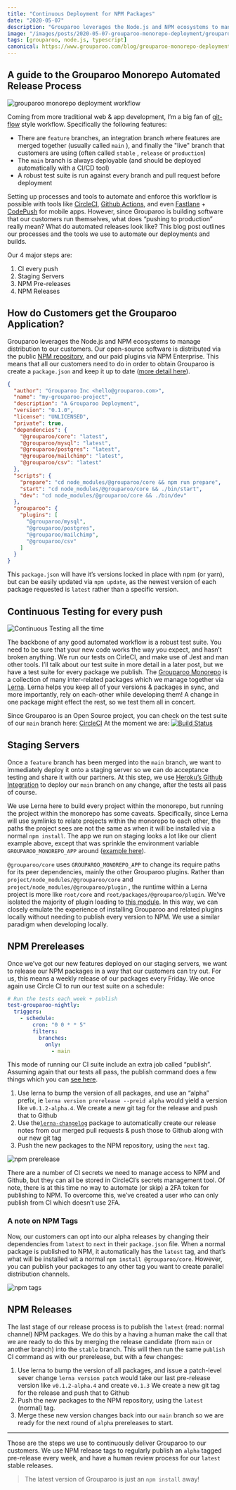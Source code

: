 ```yaml
---
title: "Continuous Deployment for NPM Packages"
date: "2020-05-07"
description: "Grouparoo leverages the Node.js and NPM ecosystems to manage distribution to our customers. Our open-source software is distributed via the public via NPM"
image: "/images/posts/2020-05-07-grouparoo-monorepo-deployment/grouparoo-release-process.png"
tags: [grouparoo, node.js, typescript]
canonical: https://www.grouparoo.com/blog/grouparoo-monorepo-deployment
---
```


## A guide to the Grouparoo Monorepo Automated Release Process

<Image
  alt="grouparoo monorepo deployment workflow"
  src="/images/posts/2020-05-07-grouparoo-monorepo-deployment/grouparoo-release-process.png"
  width={1000}
  height={583}
/>

Coming from more traditional web & app development, I’m a big fan of [git-flow](https://www.atlassian.com/git/tutorials/comparing-workflows/gitflow-workflow) style workflow. Specifically the following features:

- There are `feature` branches, an integration branch where features are merged together (usually called `main` ), and finally the "live" branch that customers are using (often called `stable` , `release` or `production`)
- The `main` branch is always deployable (and should be deployed automatically with a CI/CD tool)
- A robust test suite is run against every branch and pull request before deployment

Setting up processes and tools to automate and enforce this workflow is possible with tools like [CircleCI](https://circleci.com/), [Github Actions](https://github.com/features/actions), and even [Fastlane](https://fastlane.tools/) + [CodePush](https://microsoft.github.io/code-push/) for mobile apps. However, since Grouparoo is building software that our customers run themselves, what does “pushing to production” really mean? What do automated releases look like? This blog post outlines our processes and the tools we use to automate our deployments and builds.

Our 4 major steps are:

1. CI every push
2. Staging Servers
3. NPM Pre-releases
4. NPM Releases

## How do Customers get the Grouparoo Application?

Grouparoo leverages the Node.js and NPM ecosystems to manage distribution to our customers. Our open-source software is distributed via the public [NPM repository](https://www.npmjs.com/package/@grouparoo/core), and our paid plugins via NPM Enterprise. This means that all our customers need to do in order to obtain Grouparoo is create a `package.json` and keep it up to date ([more detail here](https://www.grouparoo.com/docs/getting-started)).

```json
{
  "author": "Grouparoo Inc <hello@grouparoo.com>",
  "name": "my-grouparoo-project",
  "description": "A Grouparoo Deployment",
  "version": "0.1.0",
  "license": "UNLICENSED",
  "private": true,
  "dependencies": {
    "@grouparoo/core": "latest",
    "@grouparoo/mysql": "latest",
    "@grouparoo/postgres": "latest",
    "@grouparoo/mailchimp": "latest",
    "@grouparoo/csv": "latest"
  },
  "scripts": {
    "prepare": "cd node_modules/@grouparoo/core && npm run prepare",
    "start": "cd node_modules/@grouparoo/core && ./bin/start",
    "dev": "cd node_modules/@grouparoo/core && ./bin/dev"
  },
  "grouparoo": {
    "plugins": [
      "@grouparoo/mysql",
      "@grouparoo/postgres",
      "@grouparoo/mailchimp",
      "@grouparoo/csv"
    ]
  }
}
```

This `package.json` will have it’s versions locked in place with npm (or yarn), but can be easily updated via `npm update`, as the newest version of each package requested is `latest` rather than a specific version.

## Continuous Testing for every push

<Image
  alt="Continuous Testing all the time"
  src="/images/posts/2020-05-07-grouparoo-monorepo-deployment/ci-all-the-time.png"
  height={800}
  width={849}
/>

The backbone of any good automated workflow is a robust test suite. You need to be sure that your new code works the way you expect, and hasn’t broken anything. We run our tests on CirleCI, and make use of Jest and man other tools. I’ll talk about our test suite in more detail in a later post, but we have a test suite for every package we publish. The [Grouparoo Monorepo](https://github.com/grouparoo/grouparoo) is a collection of many inter-related packages which we manage together via [Lerna](https://github.com/grouparoo/grouparoo). Lerna helps you keep all of your versions & packages in sync, and more importantly, rely on each-other while developing them! A change in one package might effect the rest, so we test them all in concert.

Since Grouparoo is an Open Source project, you can check on the test suite of our `main` branch here: [CircleCI](https://app.circleci.com/pipelines/github/grouparoo/grouparoo?branch=main) At the moment we are: [![Build Status](https://circleci.com/gh/grouparoo/grouparoo.svg?style=svg)](https://circleci.com/gh/grouparoo/www.grouparoo.com)

## Staging Servers

Once a `feature` branch has been merged into the `main` branch, we want to immediately deploy it onto a staging server so we can do acceptance testing and share it with our partners. At this step, we use [Heroku’s Github Integration](https://devcenter.heroku.com/articles/github-integration) to deploy our `main` branch on any change, after the tests all pass of course.

We use Lerna here to build every project within the monorepo, but running the project within the monorepo has some caveats. Specifically, since Lerna will use symlinks to relate projects within the monorepo to each other, the paths the project sees are not the same as when it will be installed via a normal `npm install`. The app we run on staging looks a lot like our client example above, except that was sprinkle the environment variable `GROUPAROO_MONOREPO_APP` around ([example here](https://github.com/grouparoo/grouparoo/blob/main/apps/staging-community/package.json)).

`@grouparoo/core` uses `GROUPAROO_MONOREPO_APP` to change its require paths for its peer dependencies, mainly the other Grouparoo plugins. Rather than `project/node_modules/@grouparoo/core` and `project/node_modules/@grouparoo/plugin` , the runtime within a Lerna project is more like `root/core` and `root/packages/@grouparoo/plugin`. We’ve isolated the majority of plugin loading to [this module](https://github.com/grouparoo/grouparoo/blob/main/core/api/src/utils/pluginDetails.js). In this way, we can closely emulate the experience of installing Grouparoo and related plugins locally without needing to publish every version to NPM. We use a similar paradigm when developing locally.

## NPM Prereleases

Once we’ve got our new features deployed on our staging servers, we want to release our NPM packages in a way that our customers can try out. For us, this means a weekly release of our packages every Friday. We once again use Circle CI to run our test suite on a schedule:

```yaml
# Run the tests each week + publish
test-grouparoo-nightly:
  triggers:
    - schedule:
        cron: "0 0 * * 5"
        filters:
          branches:
            only:
              - main
```

This mode of running our CI suite include an extra job called “publish”. Assuming again that our tests all pass, the publish command does a few things which you can [see here](https://github.com/grouparoo/grouparoo/blob/main/bin/publish).

1. Use lerna to bump the version of all packages, and use an “alpha” prefix, ie `lerna version prerelease --preid alpha` would yield a version like `v0.1.2-alpha.4`. We create a new git tag for the release and push that to Github
2. Use the[`lerna-changelog`](https://github.com/lerna/lerna-changelog) package to automatically create our release notes from our merged pull requests & push those to Github along with our new git tag
3. Push the new packages to the NPM repository, using the `next` tag.

<Image
  alt="npm prerelease"
  src="/images/posts/2020-05-07-grouparoo-monorepo-deployment/npm-prerelease.png"
  height={400}
  width={828}
/>

There are a number of CI secrets we need to manage access to NPM and Github, but they can all be stored in CircleCI’s secrets management tool. Of note, there is at this time no way to automate (or skip) a 2FA token for publishing to NPM. To overcome this, we’ve created a user who can only publish from CI which doesn’t use 2FA.

### A note on NPM Tags

Now, our customers can opt into our alpha releases by changing their dependencies from `latest` to `next` in their `package.json` file. When a normal package is published to NPM, it automatically has the `latest` tag, and that’s what will be installed wit a normal `npm install @grouparoo/core`. However, you can publish your packages to any other tag you want to create parallel distribution channels.

<Image
  alt="npm tags"
  src="/images/posts/2020-05-07-grouparoo-monorepo-deployment/npm-tags.png"
  height={400}
  width={544}
/>

## NPM Releases

The last stage of our release process is to publish the `latest` (read: normal channel) NPM packages. We do this by a having a human make the call that we are ready to do this by merging the release candidate (from `main` or another branch) into the `stable` branch. This will then run the same `publish` CI command as with our prerelease, but with a few changes:

1. Use lerna to bump the version of all packages, and issue a patch-level sever change `lerna version patch` would take our last pre-release version like `v0.1.2-alpha.4` and create `v0.1.3` We create a new git tag for the release and push that to Github
2. Push the new packages to the NPM repository, using the `latest` (normal) tag.
3. Merge these new version changes back into our `main` branch so we are ready for the next round of `alpha` prereleases to start.

---

Those are the steps we use to continuously deliver Grouparoo to our customers. We use NPM release tags to regularly publish an `alpha` tagged pre-release every week, and have a human review process for our `latest` stable releases.

> The latest version of Grouparoo is just an `npm install` away!
